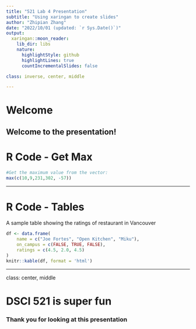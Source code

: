 ```yaml
---
title: "521 Lab 4 Presentation"
subtitle: "Using xaringan to create slides"
author: "Zhipian Zhang"
date: "2022/10/01 (updated: `r Sys.Date()`)"
output:
  xaringan::moon_reader:
    lib_dir: libs
    nature:
      highlightStyle: github
      highlightLines: true
      countIncrementalSlides: false

class: inverse, center, middle

---
```

# Welcome

Welcome to the presentation!
---

# R Code - Get Max

```r
#Get the maximum value from the vector:
max(c(10,9,231,302, -57))
```

---

# R Code - Tables

A sample table showing the ratings of restaurant in Vancouver

```r
df <- data.frame(
    name = c("Joe Fortes", "Open Kitchen", "Miku"),
    on_campus = c(FALSE, TRUE, FALSE),
    ratings = c(4.5, 2.0, 4.5)
)
knitr::kable(df, format = 'html')
```

---
class: center, middle

# DSCI 521 is super fun

### Thank you for looking at this presentation



